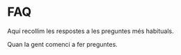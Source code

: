 
# FAQ

Aquí recollim les respostes a les preguntes més habituals.

<FAQBox title="Quan hi haurà preguntes freqüents?">
Quan la gent comenci a fer preguntes.
</FAQBox>